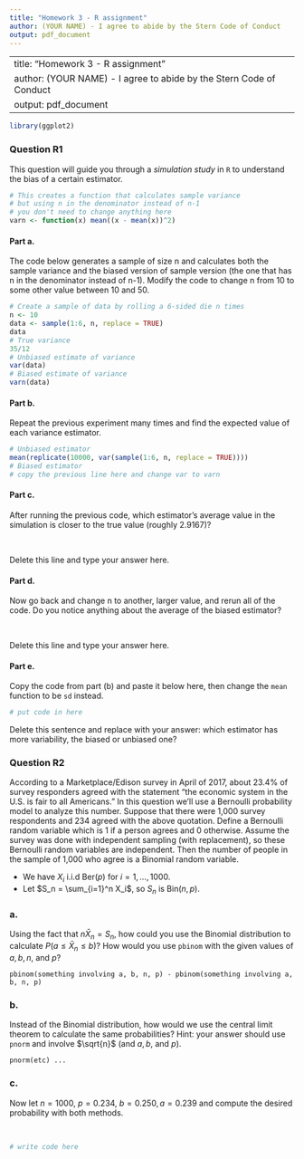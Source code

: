 ```yaml
---
title: "Homework 3 - R assignment"
author: (YOUR NAME) - I agree to abide by the Stern Code of Conduct
output: pdf_document
---
```

---
title: "Homework 3 - R assignment"
author: (YOUR NAME) - I agree to abide by the Stern Code of Conduct
output: pdf_document
---

```r
library(ggplot2)
```

### Question R1

This question will guide you through a *simulation study* in `R` to understand the bias of a certain estimator.

```r
# This creates a function that calculates sample variance
# but using n in the denominator instead of n-1
# you don't need to change anything here
varn <- function(x) mean((x - mean(x))^2)
```

#### Part a.

The code below generates a sample of size n and calculates both the sample variance and the biased version of sample version (the one that has n in the denominator instead of n-1). Modify the code to change n from 10 to some other value between 10 and 50. 

```r
# Create a sample of data by rolling a 6-sided die n times
n <- 10
data <- sample(1:6, n, replace = TRUE)
data
# True variance
35/12
# Unbiased estimate of variance
var(data)
# Biased estimate of variance
varn(data)
```

#### Part b.
Repeat the previous experiment many times and find the expected value of each variance estimator.

```r
# Unbiased estimator
mean(replicate(10000, var(sample(1:6, n, replace = TRUE))))
# Biased estimator
# copy the previous line here and change var to varn
```

#### Part c.
After running the previous code, which estimator's average value in the simulation is closer to the true value (roughly 2.9167)? 

\ 

Delete this line and type your answer here.


#### Part d.
Now go back and change n to another, larger value, and rerun all of the code. Do you notice anything about the average of the biased estimator?

\ 

Delete this line and type your answer here.

#### Part e.
Copy the code from part (b) and paste it below here, then change the `mean` function to be `sd` instead.

```r
# put code in here
```

Delete this sentence and replace with your answer: which estimator has more variability, the biased or unbiased one?

### Question R2

According to a Marketplace/Edison survey in April of 2017, about 23.4\% of survey responders agreed with the statement "the economic system in the U.S. is fair to all Americans." In this question we'll use a Bernoulli probability model to analyze this number. Suppose that there were 1,000 survey respondents and 234 agreed with the above quotation. Define a Bernoulli random variable which is 1 if a person agrees and 0 otherwise. Assume the survey was done with independent sampling (with replacement), so these Bernoulli random variables are independent. Then the number of people in the sample of 1,000 who agree is a Binomial random variable.

- We have $X_i$ i.i.d Ber($p$) for $i = 1, \ldots, 1000$.
- Let $S_n = \sum_{i=1}^n X_i$, so $S_n$ is Bin($n, p$).

### a. 
Using the fact that $n \bar X_n = S_n$, how could you use the Binomial distribution to calculate $P(a \leq \bar X_n \leq b)$?  How would you use `pbinom` with the given values of $a, b, n$, and $p$?

```
pbinom(something involving a, b, n, p) - pbinom(something involving a, b, n, p)
```

### b. 
Instead of the Binomial distribution, how would we use the central limit theorem to calculate the same probabilities? Hint: your answer should use `pnorm` and involve $\sqrt{n}$ (and $a, b$, and $p$).

```
pnorm(etc) ...
```

### c. 
Now let $n = 1000$, $p = 0.234$, $b = 0.250, a = 0.239$ and compute the desired probability with both methods.

\ 

```r
# write code here
```

